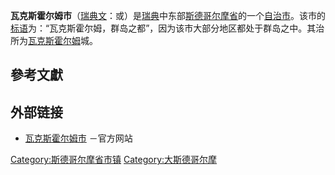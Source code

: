 {{Unreferenced|time=2019-12-09T06:40:17+00:00}}
{{Infobox_Kommun|
fullname=Vaxholms kommun|
coatofarms=[[File:Vaxholm_vapen.svg|100px]]|
county=[[斯德哥尔摩省|斯德哥尔摩省]]|
province=[[乌普兰|乌普兰]]|
capital=[[瓦克斯霍尔姆|瓦克斯霍尔姆]]|
map=[[File:Vaxholm_Municipality_in_Stockholm_County.png|200px]]|
arearank=第281名|
area=58.76|
arealand=58.06|
populationrank=第207名|
population=10,440|
densityrank=第29名|
populationdensity=179.8|
code=0187<ref>[http://www.scb.se/Grupp/regionalt/rg0101/kommunlankod.xls 瑞典统计局]</ref>|
website=http://www.vaxholm.se/|
footnotes=面积与人口统计数据来自[[瑞典统计局|瑞典统计局]]，截至2006年12月31日}}

'''瓦克斯霍尔姆市'''（[[瑞典文|瑞典文]]：{{lang|sv|''Vaxholms kommun''}}或{{lang|sv|''Vaxholms stad''}}）是[[瑞典|瑞典]]中东部[[斯德哥尔摩省|斯德哥尔摩省]]的一个[[瑞典自治市|自治市]]。该市的[[标语|标语]]为：“瓦克斯霍尔姆，群岛之都”，因为该市大部分地区都处于群岛之中。其治所为[[瓦克斯霍尔姆|瓦克斯霍尔姆]]城。

== 參考文獻 ==

{{reflist}}

== 外部链接 ==
*[http://www.vaxholm.se/ 瓦克斯霍尔姆市] {{Wayback|url=http://www.vaxholm.se/ |date=20071009075615 }}－官方网站
{{coord|59|24|N|18|21|E|source:enwiki-plaintext-parser|display=title}}
{{Stockholm County}}
{{normdaten}}
[[Category:斯德哥尔摩省市镇|Category:斯德哥尔摩省市镇]]
[[Category:大斯德哥尔摩|Category:大斯德哥尔摩]]